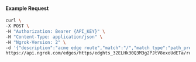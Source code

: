 
#### Example Request

```bash
curl \
-X POST \
-H "Authorization: Bearer {API_KEY}" \
-H "Content-Type: application/json" \
-H "Ngrok-Version: 2" \
-d '{"description":"acme edge route","match":"/","match_type":"path_prefix","metadata":"{\"environment\": \"staging\"}"}' \
https://api.ngrok.com/edges/https/edghts_32ELHk30Q3M3g2PJtV8exoUdETa/routes
```
